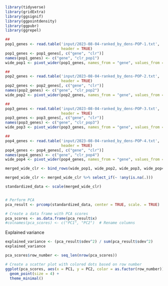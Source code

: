 ```r

library(tidyverse)
library(gridExtra)
library(ggsignif)
library(ggpointdensity)
library(ggpubr)
library(ggrepel)

```


```r
##
pop1_genes <- read.table('input/2023-08-04-ranked_by_dens-POP-1.txt', 
                         header = TRUE)
pop1_genes <- pop1_genes[, c("gene", "clr")]
names(pop1_genes) <- c("gene", "clr_pop1")
wide_pop1 <- pivot_wider(pop1_genes, names_from = "gene", values_from = "clr_pop1")

##
pop2_genes <- read.table('input/2023-08-04-ranked_by_dens-POP-2.txt', 
                         header = TRUE)
pop2_genes <- pop2_genes[, c("gene", "clr")]
names(pop2_genes) <- c("gene", "clr_pop2")
wide_pop2 <- pivot_wider(pop2_genes, names_from = "gene", values_from = "clr_pop2")

##
pop3_genes <- read.table('input/2023-08-04-ranked_by_dens-POP-3.txt', 
                         header = TRUE)
pop3_genes <- pop3_genes[, c("gene", "clr")]
names(pop3_genes) <- c("gene", "clr_pop3")
wide_pop3 <- pivot_wider(pop3_genes, names_from = "gene", values_from = "clr_pop3")

##
pop4_genes <- read.table('input/2023-08-04-ranked_by_dens-POP-4.txt', 
                         header = TRUE)
pop4_genes <- pop4_genes[, c("gene", "clr")]
names(pop4_genes) <- c("gene", "clr_pop4")
wide_pop4 <- pivot_wider(pop4_genes, names_from = "gene", values_from = "clr_pop4")

```

```r
merged_wide_clr <- bind_rows(wide_pop1, wide_pop2, wide_pop3, wide_pop4)

merged_wide_clr <- merged_wide_clr %>% select_if(~ !any(is.na(.)))

```

```r

standardized_data <- scale(merged_wide_clr)


# Perform PCA
pca_result <- prcomp(standardized_data, center = TRUE, scale. = TRUE)

# Create a data frame with PCA scores
pca_scores <- as.data.frame(pca_result$x)
#colnames(pca_scores) <- c("PC1", "PC2")  # Rename columns
```



Explained variance 

```r

explained_variance <- (pca_result$sdev^2) / sum(pca_result$sdev^2)
explained_variance

```


```r
pca_scores$row_number <- seq_len(nrow(pca_scores))

# Create a scatter plot with colored dots based on row number
ggplot(pca_scores, aes(x = PC1, y = PC2, color = as.factor(row_number))) +
  geom_point(size = 4) +
  theme_minimal()


```

